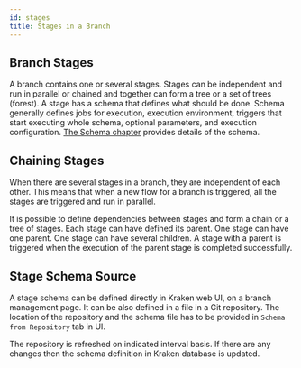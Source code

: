 ```yaml
---
id: stages
title: Stages in a Branch
---
```



## Branch Stages

A branch contains one or several stages. Stages can be independent and
run in parallel or chained and together can form a tree or a set of
trees (forest). A stage has a schema that defines what should be
done. Schema generally defines jobs for execution, execution
environment, triggers that start executing whole schema, optional
parameters, and execution configuration. [The Schema chapter](schema)
provides details of the schema.

## Chaining Stages

When there are several stages in a branch, they are independent of each
other. This means that when a new flow for a branch is triggered,
all the stages are triggered and run in parallel.

It is possible to define dependencies between stages and form a chain
or a tree of stages. Each stage can have defined its parent. One stage
can have one parent. One stage can have several children. A stage with
a parent is triggered when the execution of the parent stage is completed
successfully.

## Stage Schema Source

A stage schema can be defined directly in Kraken web UI, on a branch
management page. It can be also defined in a file in a Git
repository. The location of the repository and the schema file has to
be provided in `Schema from Repository` tab in UI.

<Screen img="screen-branch-mgmt-schema-repo.png" />

The repository is refreshed on indicated interval basis. If there are
any changes then the schema definition in Kraken database is updated.